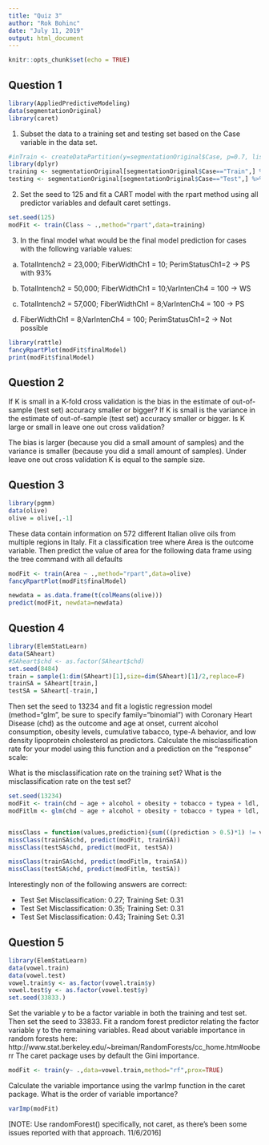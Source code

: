 ```yaml
---
title: "Quiz 3"
author: "Rok Bohinc"
date: "July 11, 2019"
output: html_document
---
```


```r
knitr::opts_chunk$set(echo = TRUE)
```

## Question 1

```r
library(AppliedPredictiveModeling)
data(segmentationOriginal)
library(caret)
```

1. Subset the data to a training set and testing set based on the Case variable in the data set.

```r
#inTrain <- createDataPartition(y=segmentationOriginal$Case, p=0.7, list=FALSE)
library(dplyr)
training <- segmentationOriginal[segmentationOriginal$Case=="Train",] %>% select(-c(Case))
testing <- segmentationOriginal[segmentationOriginal$Case=="Test",] %>% select(-c(Case))
```

2. Set the seed to 125 and fit a CART model with the rpart method using all predictor variables and default caret settings.

```r
set.seed(125)
modFit <- train(Class ~ .,method="rpart",data=training)
```


3. In the final model what would be the final model prediction for cases with the following variable values:


a. TotalIntench2 = 23,000; FiberWidthCh1 = 10; PerimStatusCh1=2 -> PS with 93%

b. TotalIntench2 = 50,000; FiberWidthCh1 = 10;VarIntenCh4 = 100 -> WS

c. TotalIntench2 = 57,000; FiberWidthCh1 = 8;VarIntenCh4 = 100 -> PS

d. FiberWidthCh1 = 8;VarIntenCh4 = 100; PerimStatusCh1=2 -> Not possible

```r
library(rattle)
fancyRpartPlot(modFit$finalModel)
print(modFit$finalModel)
```

## Question 2

If K is small in a K-fold cross validation is the bias in the estimate of out-of-sample (test set) accuracy smaller or bigger? If K is small is the variance in the estimate of out-of-sample (test set) accuracy smaller or bigger. Is K large or small in leave one out cross validation?

The bias is larger (because you did a small amount of samples) and the variance is smaller (because you did a small amount of samples). 
Under leave one out cross validation K is equal to the sample size.

## Question 3

```r
library(pgmm)
data(olive)
olive = olive[,-1]
```

These data contain information on 572 different Italian olive oils from multiple regions in Italy. Fit a classification tree where Area is the outcome variable. Then predict the value of area for the following data frame using the tree command with all defaults

```r

modFit <- train(Area ~ .,method="rpart",data=olive)
fancyRpartPlot(modFit$finalModel)

newdata = as.data.frame(t(colMeans(olive)))
predict(modFit, newdata=newdata)
```

## Question 4

```r
library(ElemStatLearn)
data(SAheart)
#SAheart$chd <- as.factor(SAheart$chd)
set.seed(8484)
train = sample(1:dim(SAheart)[1],size=dim(SAheart)[1]/2,replace=F)
trainSA = SAheart[train,]
testSA = SAheart[-train,]
```

Then set the seed to 13234 and fit a logistic regression model (method="glm", be sure to specify family="binomial") with Coronary Heart Disease (chd) as the outcome and age at onset, current alcohol consumption, obesity levels, cumulative tabacco, type-A behavior, and low density lipoprotein cholesterol as predictors. Calculate the misclassification rate for your model using this function and a prediction on the "response" scale:

What is the misclassification rate on the training set? What is the misclassification rate on the test set?

```r
set.seed(13234)
modFit <- train(chd ~ age + alcohol + obesity + tobacco + typea + ldl, data=trainSA, method="glm", family="binomial")
modFitlm <- glm(chd ~ age + alcohol + obesity + tobacco + typea + ldl, data=trainSA, family="binomial")


missClass = function(values,prediction){sum(((prediction > 0.5)*1) != values)/length(values)}
missClass(trainSA$chd, predict(modFit, trainSA))
missClass(testSA$chd, predict(modFit, testSA))

missClass(trainSA$chd, predict(modFitlm, trainSA))
missClass(testSA$chd, predict(modFitlm, testSA))
```

Interestingly non of the following answers are correct:

* Test Set Misclassification: 0.27; Training Set: 0.31
* Test Set Misclassification: 0.35; Training Set: 0.31
* Test Set Misclassification: 0.43; Training Set: 0.31

## Question 5

```r
library(ElemStatLearn)
data(vowel.train)
data(vowel.test)
vowel.train$y <- as.factor(vowel.train$y)
vowel.test$y <- as.factor(vowel.test$y)
set.seed(33833.)
```

Set the variable y to be a factor variable in both the training and test set. Then set the seed to 33833. Fit a random forest predictor relating the factor variable y to the remaining variables. Read about variable importance in random forests here: http://www.stat.berkeley.edu/~breiman/RandomForests/cc_home.htm#ooberr The caret package uses by default the Gini importance.

```r
modFit <- train(y~ .,data=vowel.train,method="rf",prox=TRUE)
```


Calculate the variable importance using the varImp function in the caret package. What is the order of variable importance?

```r
varImp(modFit)
```


[NOTE: Use randomForest() specifically, not caret, as there's been some issues reported with that approach. 11/6/2016]